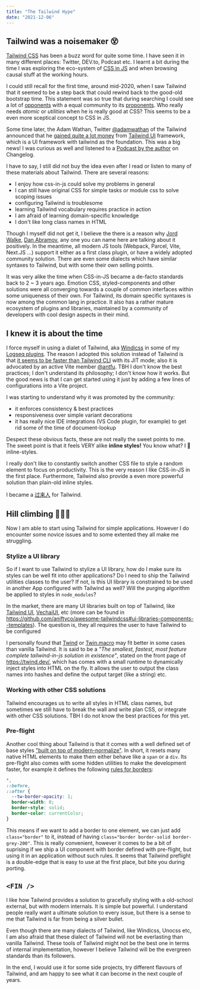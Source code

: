 ```yaml
---
title: "The Tailwind Hype"
date: "2021-12-06"
---
```


## Tailwind was a noisemaker 😵

[Tailwind CSS](https://tailwindcss.com/) has been a buzz word for quite some time. I have seen it in many different places: Twitter, DEV.to, Podcast etc. I learnt a bit during the time I was exploring the eco-system of [CSS in JS](/posts/css-in-js) and when browsing causal stuff at the working hours.

I could still recall for the first time, around mid-2020, when I saw Tailwind that it seemed to be a step back that could rewind back to the good-old bootstrap time. This statement was so true that during searching I could see a lot of [opponents](https://dev.to/jaredcwhite/why-tailwind-isn-t-for-me-5c90) with a equal community to its [proponents](https://www.swyx.io/why-tailwind/). Who really needs _atomic_ or _utilities_ when he is really good at CSS? This seems to be a even more sceptical concept to CSS in JS.

Some time later, the <note label="author">Adam Wathan, Twitter [@adamwathan](https://twitter.com/adamwathan)</note> of the Tailwind announced that he [gained quite a lot money](https://adamwathan.me/tailwindcss-from-side-project-byproduct-to-multi-mullion-dollar-business/) from [Tailwind UI](https://tailwindui.com/) framework, which is a UI framework with tailwind as the foundation.
This was a big news! I was curious as well and listened to a [Podcast by the author](https://changelog.com/news/the-tailwind-beneath-my-wings-nLXW) on Changelog.

I have to say, I still did not buy the idea even after I read or listen to many of these materials about Tailwind. There are several reasons:

- I enjoy how css-in-js could solve my problems in general
- I can still have original CSS for simple tasks or module css to solve scoping issues
- configuring Tailwind is troublesome
- learning Tailwind vocabulary requires practice in action
- I am afraid of learning domain-specific knowledge
- I don't like long class names in HTML

Though I myself did not get it, I believe the there is a reason why <note label="opinion leaders">[Jord Walke](https://twitter.com/jordwalke/status/1374674525762166784), [Dan Abramov](https://twitter.com/dan_abramov/status/1452324924421550080), any one you can name here</note> are talking about it positively. In the meantime, all modern JS tools (Webpack, Parcel, Vite, Next.JS ...) support it either as a first class plugin, or have a widely adopted community solution. There are even some dialects which have similar syntaxes to Tailwind, but with some their own selling points.

It was very alike the time when CSS-in-JS became a de-facto standards back to 2 ~ 3 years ago. Emotion CSS, styled-components and other solutions were all converging towards a couple of common interfaces within some uniqueness of their own. For Tailwind, its domain specific syntaxes is now among the common lang in practice. It also has a rather mature ecosystem of plugins and libraries, maintained by a community of developers with cool design aspects in their mind.

## I knew it is about the time

I force myself in using a dialet of Tailwind, aka [Windicss](https://windicss.org/) in some of my [Logseq plugins](https://github.com/pengx17?tab=repositories&q=logseq&type=source&language=&sort=). The reason I adopted this solution instead of Tailwind is that [it seems to be faster than Tailwind CLI](https://antfu.me/posts/reimagine-atomic-css)
with its JIT mode; also it is advocated by an active Vite member [@antfu](https://github.com/antfu).
TBH I don't know the best practices; I don't understand its philosophy; I don't know
how it works. But the good news is that I can get started using it just by adding
a few lines of configurations into a Vite project.

I was starting to understand why it was promoted by the community:

- it enforces consistency & best practices
- responsiveness over simple variant decorations
- it has really nice IDE integrations (VS Code plugin, for example) to get rid some of the time of document-lookup

Despect these obvious facts, these are not really the sweet points to me.
The sweet point is that
it feels VERY alike **inline styles!** You know what? I 💙 inline-styles.

I really don't like to constantly switch another CSS file to style a random element to focus on productivity. This is the very reason I like CSS-in-JS in the first place. Furthermore, Tailwind also provide a even more powerful solution than plain-old inline styles.

I became a [过来人](https://www.swyx.io/guo-lai-ren/) for Tailwind.

## Hill climbing 🧗🏻‍♂️

Now I am able to start using Tailwind for simple applications. However I do encounter some novice issues and to some extented they all make me struggling.

### Stylize a UI library

So if I want to use Tailwind to stylize a UI library, how do I make sure its styles can be well fit into other applications? Do I need to ship the Tailwind utilities classes to the user? If not, is this UI library is constrained to be used in another App configured with Tailwind as well? Will the purging algorithm be applied to styles in `node_modules`?

In the market, there are many UI libraries built on top of Tailwind, like [Tailwind UI](https://tailwindui.com/), [VechaiUI](https://www.vechaiui.com), etc (more can be found in https://github.com/aniftyco/awesome-tailwindcss#ui-libraries-components--templates). The question is, they all requires the user to have Tailwind to be configured

I personally found that [Twind](https://twind.dev/) or [Twin.macro](https://github.com/ben-rogerson/twin.macro) may fit better in some cases than vanilla Tailwind. It is said to be a <note label="tailwind-in-js">_"The smallest, fastest, most feature complete tailwind-in-js solution in existence"_, stated on the front page of https://twind.dev/</note>, which has comes with a small runtime to dynamically inject styles into HTML on the fly. It allows the user to output the class names into hashes and define the output target (like a string) etc.

### Working with other CSS solutions

Tailwind encourages us to write all styles in HTML class names, but sometimes we still have to break the wall and write plan CSS, or integrate with other CSS solutions. TBH I do not know the best practices for this yet.

### Pre-flight

Another cool thing about Tailwind is that it comes with a well defined set of base styles ["built on top of modern-normalize"](https://tailwindcss.com/docs/preflight). In short, it resets many native HTML elements to make them either behave like a `span` or a `div`. Its pre-flight also comes with some hidden utilities to make the development faster, for example it defines the following [rules for borders](https://github.com/tailwindcss/tailwindcss/pull/116):

```css
*,
::before,
::after {
  --tw-border-opacity: 1;
  border-width: 0;
  border-style: solid;
  border-color: currentColor;
}
```

This means if we want to add a border to one element, we can just add `class="border"` to it, instead of having `class="border border-solid border-grey-200"`. This is really convenient, however it comes to be a bit of suprising if we ship a UI component with border defined with pre-flight, but using it in an application without such rules. It seems that Tailwind preflight is a double-edge that is easy to use at the first place, but bite you during porting.

## `<FIN />`

I like how Tailwind provides a solution to gracefully styling with a old-school external, but with modern internals. It is simple but powerful. I understand people really want a ultimate solution to every issue, but there is a sense to me that Tailwind is far from being a silver bullet.

Even though there are many dialects of Tailwind, like Windicss, Unocss etc, I am also afraid that these dialect of Tailwind will not be everlasting than vanilla Tailwind. These tools of Tailwind might not be the best one in terms of internal implementation, however I believe Tailwind will be the evergreen standards than its followers.

In the end, I would use it for some side projects, try different flavours of Tailwind, and am happy to see what it can become in the next couple of years.
